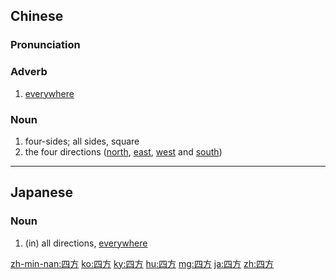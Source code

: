 ==Chinese==
{{zh-forms}}

===Pronunciation===
{{zh-pron
|m=sìfāng
|c=sei3 fong1
|h=pfs=si-fông
|mn=tw,xm,zz:sì-hng/qz:sìr-hng/twv,xm,zz:sù-hong/twv:si-hng
|cat=adv,n
}}

===Adverb===
{{zh-adv}}

# {{lb|zh|literary}} [[everywhere]]

===Noun===
{{zh-noun}}

# four-sides; all sides, square
# the four directions ([[north]], [[east]], [[west]] and [[south]])

{{zh-cat|Advanced}}

----

==Japanese==
{{ja-kanjitab|四|方}}

===Noun===
{{ja-noun|しほう}}

# (in) all directions, [[everywhere]]

[[zh-min-nan:四方]]
[[ko:四方]]
[[ky:四方]]
[[hu:四方]]
[[mg:四方]]
[[ja:四方]]
[[zh:四方]]